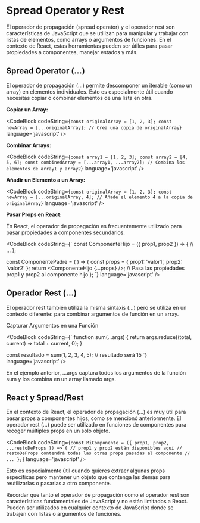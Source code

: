 
# Spread Operator y Rest

El operador de propagación (spread operator) y el operador rest son características de JavaScript que se utilizan para manipular y trabajar con listas de elementos, como arrays o argumentos de funciones. En el contexto de React, estas herramientas pueden ser útiles para pasar propiedades a componentes, manejar estados y más.

## **Spread Operator (...)**

El operador de propagación (...) permite descomponer un iterable (como un array) en elementos individuales. Esto es especialmente útil cuando necesitas copiar o combinar elementos de una lista en otra.

**Copiar un Array:**

<CodeBlock
  codeString={`
  const originalArray = [1, 2, 3];
  const newArray = [...originalArray]; // Crea una copia de originalArray
  `} 
  language='javascript'
/>

**Combinar Arrays:**

<CodeBlock
  codeString={`
  const array1 = [1, 2, 3];
  const array2 = [4, 5, 6];
  const combinedArray = [...array1, ...array2]; // Combina los elementos de array1 y array2
  `} 
  language='javascript'
/>

**Añadir un Elemento a un Array:**

<CodeBlock
  codeString={`
  const originalArray = [1, 2, 3];
  const newArray = [...originalArray, 4]; // Añade el elemento 4 a la copia de originalArray
  `} 
  language='javascript'
/>

**Pasar Props en React:**

En React, el operador de propagación es frecuentemente utilizado para pasar propiedades a componentes secundarios.

<CodeBlock
  codeString={`
  const ComponenteHijo = ({ prop1, prop2 }) => {
    // ...
  };

  const ComponentePadre = ( ) => {
    const props = { prop1: 'valor1', prop2: 'valor2' };
    return <ComponenteHijo {...props} />; // Pasa las propiedades prop1 y prop2 al componente hijo
  };
  `} 
  language='javascript'
/>

## **Operador Rest (...)**

El operador rest también utiliza la misma sintaxis (...) pero se utiliza en un contexto diferente: para combinar argumentos de función en un array.

Capturar Argumentos en una Función

<CodeBlock
  codeString={`
  function sum(...args) {
    return args.reduce((total, current) => total + current, 0);
  }

  const resultado = sum(1, 2, 3, 4, 5); // resultado será 15
  `} 
  language='javascript'
/>

En el ejemplo anterior, ...args captura todos los argumentos de la función sum y los combina en un array llamado args.

## **React y Spread/Rest**

En el contexto de React, el operador de propagación (...) es muy útil para pasar props a componentes hijos, como se mencionó anteriormente. El operador rest (...) puede ser utilizado en funciones de componentes para recoger múltiples props en un solo objeto.

<CodeBlock
  codeString={`
  const MiComponente = ({ prop1, prop2, ...restoDeProps }) => {
    // prop1 y prop2 están disponibles aquí
    // restoDeProps contendrá todas las otras props pasadas al componente
    // ...
  };
  `} 
  language='javascript'
/>

Esto es especialmente útil cuando quieres extraer algunas props específicas pero mantener un objeto que contenga las demás para reutilizarlas o pasarlas a otro componente.

Recordar que tanto el operador de propagación como el operador rest son características fundamentales de JavaScript y no están limitados a React. Pueden ser utilizados en cualquier contexto de JavaScript donde se trabajen con listas o argumentos de funciones.